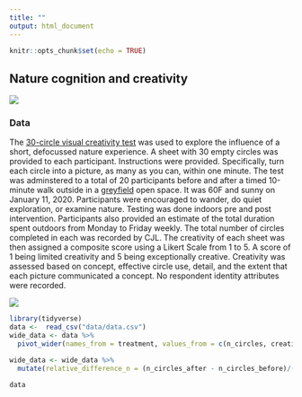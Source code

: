 ```yaml
---
title: ""
output: html_document
---
```


```r
knitr::opts_chunk$set(echo = TRUE)
```

## Nature cognition and creativity  
 ![](./nature.jpg)

### Data  
The [30-circle visual creativity test](https://www.ideo.com/blog/build-your-creative-confidence-thirty-circles-exercise) was used to explore the influence of a short, defocussed nature experience. A sheet with 30 empty circles was provided to each participant. Instructions were provided. Specifically, turn each circle into a picture, as many as you can, within one minute. The test was adminstered to a total of 20 participants before and after a timed 10-minute walk outside in a [greyfield](https://en.wikipedia.org/wiki/Greyfield_land) open space. It was 60F and sunny on January 11, 2020. Participants were encouraged to wander, do quiet exploration, or examine nature. Testing was done indoors pre and post intervention. Participants also provided an estimate of the total duration spent outdoors from Monday to Friday weekly. The total number of circles completed in each was recorded by CJL. The creativity of each sheet was then assigned a composite score using a Likert Scale from 1 to 5. A score of 1 being limited creativity and 5 being exceptionally creative. Creativity was assessed based on concept, effective circle use, detail, and the extent that each picture communicated a concept. No respondent identity attributes were recorded.      

![](./pics/30_circles.jpg)  

```r
library(tidyverse)
data <-  read_csv("data/data.csv")
wide_data <- data %>%
  pivot_wider(names_from = treatment, values_from = c(n_circles, creativity_score))

wide_data <- wide_data %>%
  mutate(relative_difference_n = (n_circles_after - n_circles_before)/(n_circles_after + n_circles_before), relative_difference_creativity = (creativity_score_after - creativity_score_before)/(creativity_score_after + creativity_score_before)) 

data

```
